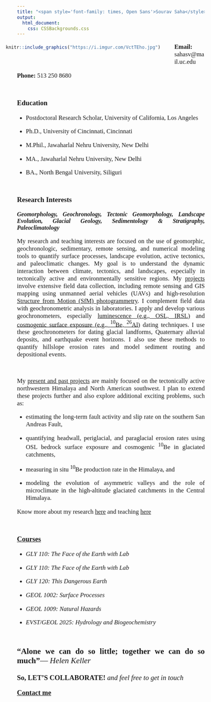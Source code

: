 ```yaml
---
title: "<span style='font-family: times, Open Sans'>Sourav Saha</style>"
output: 
  html_document:
    css: CSSBackgrounds.css
---
```


<div style= "float:left;position: relative; right: 30px; top: -7px;">
```r

knitr::include_graphics("https://i.imgur.com/VctTEho.jpg") 

```
</div>

<style>
body {
text-align: justify}
</style>


<!--<p style="font-family: times, Open Sans; font-size:14pt">
*Assistant Professor*
</p>
<br>
<p style="font-family: times, Open Sans; font-size:12.5pt">
**Office:** XXXXXX
</p>
<p style="font-family: times, Open Sans; font-size:12.5pt">
**Email:** sahasv@mail.uc.edu
</p>
<p style="font-family: times, Open Sans; font-size:12.5pt">
**Office Phone:** 513 250 8680
</p>-->

<p style="font-family: times, Open Sans; font-size:12.5pt">
**Email:** sahasv@mail.uc.edu
</p>
<p style="font-family: times, Open Sans; font-size:12.5pt">
**Phone:** 513 250 8680
</p>
<br>

<p style="font-family: times, Open Sans; font-size:14pt">
**Education**
</p>
+
<p style="font-family: times, Open Sans; font-size:12.5pt">
Postdoctoral Research Scholar, University of California, Los Angeles
</p>
+
<p style="font-family: times, Open Sans; font-size:12.5pt">
Ph.D., University of Cincinnati, Cincinnati
</p>
+
<p style="font-family: times, Open Sans; font-size:12.5pt">
M.Phil., Jawaharlal Nehru University, New Delhi
</p>
+
<p style="font-family: times, Open Sans; font-size:12.5pt">
MA., Jawaharlal Nehru University, New Delhi
</p>
+
<p style="font-family: times, Open Sans; font-size:12.5pt">
BA., North Bengal University, Siliguri
</p>
<br>

<p style="font-family: times, Open Sans; font-size:14pt">
**Research Interests**
</p>
<p style="font-family: times, Open Sans; font-size:12pt">
***Geomorphology, Geochronology, Tectonic Geomorphology, Landscape Evolution, Glacial Geology, Sedimentology & Stratigraphy, Paleoclimatology***
</p>
<p style="font-family: times, Open Sans; font-size:12.5pt">
My research and teaching interests are focused on the use of geomorphic, geochronologic, sedimentary, remote sensing, and numerical modeling tools to quantify surface processes, landscape evolution, active tectonics, and paleoclimatic changes. My goal is to understand the dynamic interaction between climate, tectonics, and landscapes, especially in tectonically active and environmentally sensitive regions. My [projects](Research.html) involve extensive field data collection, including remote sensing and GIS mapping using unmanned aerial vehicles (UAVs) and high-resolution [Structure from Motion (SfM) photogrammetry](Sfm.html). I complement field data with geochronometric analysis in laboratories. I apply and develop various geochronometers, especially [luminescence (e.g., OSL, IRSL)]( UCLA_LumLab.html) and [cosmogenic surface exposure (e.g., $^{10}$Be, $^{26}$Al)]( https://lewisaowen.wixsite.com/main) dating techniques. I use these geochronometers for dating glacial landforms, Quaternary alluvial deposits, and earthquake event horizons. I also use these methods to quantify hillslope erosion rates and model sediment routing and depositional events.
</p>
<br>

<p style="font-family: times, Open Sans; font-size:12.5pt">
My [present and past projects](Research.html) are mainly focused on the tectonically active northwestern Himalaya and North American southwest. I plan to extend these projects further and also explore additional exciting problems, such as:
</p>
+
<p style="font-family: times, Open Sans; font-size:12.5pt">
estimating the long-term fault activity and slip rate on the southern San Andreas Fault, 
</p>
+
<p style="font-family: times, Open Sans; font-size:12.5pt">
quantifying headwall, periglacial, and paraglacial erosion rates using OSL bedrock surface exposure and cosmogenic $^{10}$Be in glaciated catchments,
</p>
+
<p style="font-family: times, Open Sans; font-size:12.5pt">
measuring in situ $^{10}$Be production rate in the Himalaya, and
</p>
+
<p style="font-family: times, Open Sans; font-size:12.5pt">
modeling the evolution of asymmetric valleys and the role of microclimate in the high-altitude glaciated catchments in the Central Himalaya.
</p>

<p style="font-family: times, Open Sans; font-size:12.5pt">
Know more about my research [here](Research.html) and teaching [here](Teaching.html)
</p>
<br>

<p style="font-family: times, Open Sans; font-size:14pt">
[**Courses**](Teaching.html)
</p>
+
<p style="font-family: times, Open Sans; font-size:12.5pt">
*GLY 110: The Face of the Earth with Lab*
</p>
+
<p style="font-family: times, Open Sans; font-size:12.5pt">
*GLY 110: The Face of the Earth with Lab*
</p>
+
<p style="font-family: times, Open Sans; font-size:12.5pt">
*GLY 120: This Dangerous Earth*
</p>
+
<p style="font-family: times, Open Sans; font-size:12.5pt">
*GEOL 1002: Surface Processes*
</p>
+
<p style="font-family: times, Open Sans; font-size:12.5pt">
*GEOL 1009: Natural Hazards*
</p>
+
<p style="font-family: times, Open Sans; font-size:12.5pt">
*EVST/GEOL 2025: Hydrology and Biogeochemistry*
</p>
<br>

<p style="font-family: times, Open Sans; font-size:16pt">
**“Alone we can do so little; together we can do so much”***― Helen Keller*
</p>
<p style="font-family: times, Open Sans; font-size:14pt">
**So, LET’S COLLABORATE!** *and feel free to get in touch*
</p>
<p style="font-family: times, Open Sans; font-size:14pt">
[**Contact me**](Contactme.html)
</p>
